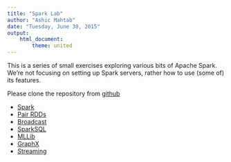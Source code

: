 ```yaml
---
title: "Spark Lab"
author: "Ashic Mahtab"
date: "Tuesday, June 30, 2015"
output: 
    html_document:
        theme: united
---
```


This is a series of small exercises exploring various bits of Apache Spark. We're not focusing on setting up Spark servers, rather how to use (some of) its features.

Please clone the repository from [github](git@github.com:heartysoft/spark-lab.git)

* [Spark](./Spark.html)
* [Pair RDDs](./Paired.html)
* [Broadcast](./Broadcast.html)
* [SparkSQL](./SparkSql.html)
* [MLLib](./MLLib.html)
* [GraphX](./GraphX.html)
* [Streaming](./Twitter.html)

